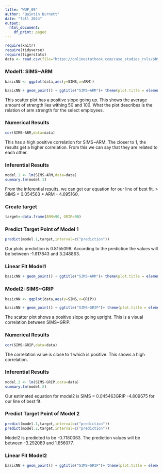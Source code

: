 ```yaml
---
title: "WUP_09"
author: "Quintin Burnett"
date: "fall 2024"
output:
  html_document:
    df_print: paged
---
```


```r
require(knitr)
require(tidyverse)
require(tigerstats)
data <- read.csv(file="https://onlinestatbook.com/case_studies_rvls/physical_strength/data.txt", sep="", header=TRUE)
```

### Model1: SIMS~ARM

```r
basicNN <- ggplot(data,aes(y=SIMS,x=ARM))
```

```r
basicNN + geom_point() + ggtitle("SIMS~ARM")+ theme(plot.title = element_text(hjust = 0.5, size = 20))
```

This scatter plot has a positive slope going up. This shows the average amount of strength lies withing 50 and 100. What the plot describes is the relation of arm strength for the select employees.

### Numerical Results

```r
cor(SIMS~ARM,data=data)
```

This has a high positive correlation for SIMS~ARM. The closer to 1, the results get a higher correlation. From this we can say that they are related to each other.

### Inferential Results
  
```r
model.1 <- lm(SIMS~ARM,data=data)
summary.lm(model.1)
```

From the inferential results, we can get our equation for our line of best fit. > SIMS = 0.054563 * ARM - 4.095160.


### Create target

```r
target<-data.frame(ARM=90, GRIP=90)
```

### Predict Target Point of Model 1

```r
predict(model.1,target,interval=c("prediction"))
```
Our plots prediction is 0.8155096. According to the prediction the values will be between -1.617843 and 3.248863.

### Linear Fit Model1

```r
basicNN + geom_point() + ggtitle("SIMS~ARM")+ theme(plot.title = element_text(hjust = 0.5, size = 20))+ geom_smooth(method=lm)
```

### Model2: SIMS~GRIP

```r
basicNN <- ggplot(data,aes(y=SIMS,x=GRIP))
```

```r
basicNN + geom_point() + ggtitle("SIMS~GRIP")+ theme(plot.title = element_text(hjust = 0.5, size = 20))
```

The scatter plot shows a positive slope going upright. This is a visual correlation between SIMS~GRIP.

### Numerical Results

```r
cor(SIMS~GRIP,data=data)
```

The correlation value is close to 1 which is positive. This shows a high correlation.

### Inferential Results
  
```r
model.2 <- lm(SIMS~GRIP,data=data)
summary.lm(model.2)
```

Our estimated equation for model2 is SIMS = 0.045463GRIP -4.809675 for our line of best fit.

### Predict Target Point of Model 2

```r
predict(model.1,target,interval=c("prediction"))
predict(model.2,target,interval=c("prediction"))
```
Model2 is predicted to be -0.7180063. The prediction values will be between -3.292089 and 1.856077.

### Linear Fit Model2

```r
basicNN + geom_point() + ggtitle("SIMS~GRIP")+ theme(plot.title = element_text(hjust = 0.5, size = 20))+ geom_smooth(method=lm)
```


